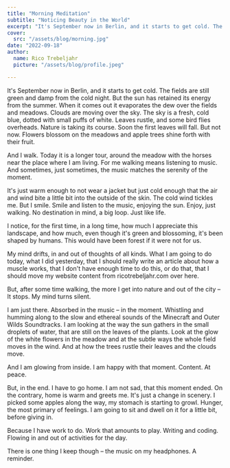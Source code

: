 ```yaml
---
title: "Morning Meditation"
subtitle: "Noticing Beauty in the World"
excerpt: "It's September now in Berlin, and it starts to get cold. The fields are still green and damp from the cold night. But the sun has retained its energy from the summer. When it comes out it evaporates the dew over the fields and meadows. Clouds are moving over the sky."
cover: 
  src: "/assets/blog/morning.jpg"
date: "2022-09-18"
author:
  name: Rico Trebeljahr
  picture: "/assets/blog/profile.jpeg"

---
```


It's September now in Berlin, and it starts to get cold. The fields are still green and damp from the cold night. But the sun has retained its energy from the summer. When it comes out it evaporates the dew over the fields and meadows. Clouds are moving over the sky. The sky is a fresh, cold blue, dotted with small puffs of white. Leaves rustle, and some bird flies overheads. Nature is taking its course. Soon the first leaves will fall. But not now. Flowers blossom on the meadows and apple trees shine forth with their fruit. 

And I walk. Today it is a longer tour, around the meadow with the horses near the place where I am living. For me walking means listening to music. And sometimes, just sometimes, the music matches the serenity of the moment. 

It's just warm enough to not wear a jacket but just cold enough that the air and wind bite a little bit into the outside of the skin. The cold wind tickles me. But I smile. Smile and listen to the music, enjoying the sun. Enjoy, just walking. No destination in mind, a big loop. Just like life. 

I notice, for the first time, in a long time, how much I appreciate this landscape, and how much, even though it's green and blossoming, it's been shaped by humans. This would have been forest if it were not for us. 

My mind drifts, in and out of thoughts of all kinds. What I am going to do today, what I did yesterday, that I should really write an article about how a muscle works, that I don't have enough time to do this, or do that, that I should move my website content from ricotrebeljahr.com over here. 

But, after some time walking, the more I get into nature and out of the city – It stops. My mind turns silent. 

I am just there. Absorbed in the music – in the moment. Whistling and humming along to the slow and ethereal sounds of the Minecraft and Outer Wilds Soundtracks. I am looking at the way the sun gathers in the small droplets of water, that are still on the leaves of the plants. Look at the glow of the white flowers in the meadow and at the subtle ways the whole field moves in the wind. And at how the trees rustle their leaves and the clouds move. 

And I am glowing from inside. I am happy with that moment. Content. At peace.

But, in the end. I have to go home. I am not sad, that this moment ended. On the contrary, home is warm and greets me. It's just a change in scenery. I picked some apples along the way, my stomach is starting to growl. Hunger, the most primary of feelings. I am going to sit and dwell on it for a little bit, before giving in.

Because I have work to do. Work that amounts to play. Writing and coding. Flowing in and out of activities for the day. 

There is one thing I keep though – the music on my headphones. A reminder.

 

